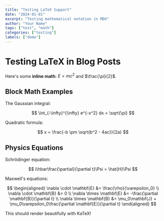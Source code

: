 ```yaml
---
title: "Testing LaTeX Support"
date: "2024-01-01"
excerpt: "Testing mathematical notation in MDX"
author: "Your Name"
tags: ["test", "math"]
categories: ["testing"]
labels: ["demo"]
---
```


# Testing LaTeX in Blog Posts

Here's some **inline math**: $E = mc^2$ and $\frac{\pi}{2}$.

## Block Math Examples

The Gaussian integral:

$$
\int_{-\infty}^{\infty} e^{-x^2} dx = \sqrt{\pi}
$$

Quadratic formula:

$$
x = \frac{-b \pm \sqrt{b^2 - 4ac}}{2a}
$$

## Physics Equations

Schrödinger equation:

$$
i\hbar\frac{\partial}{\partial t}\Psi = \hat{H}\Psi
$$

Maxwell's equations:

$$
\begin{aligned}
\nabla \cdot \mathbf{E} &= \frac{\rho}{\varepsilon_0} \\
\nabla \cdot \mathbf{B} &= 0 \\
\nabla \times \mathbf{E} &= -\frac{\partial \mathbf{B}}{\partial t} \\
\nabla \times \mathbf{B} &= \mu_0\mathbf{J} + \mu_0\varepsilon_0\frac{\partial \mathbf{E}}{\partial t}
\end{aligned}
$$

This should render beautifully with KaTeX!
